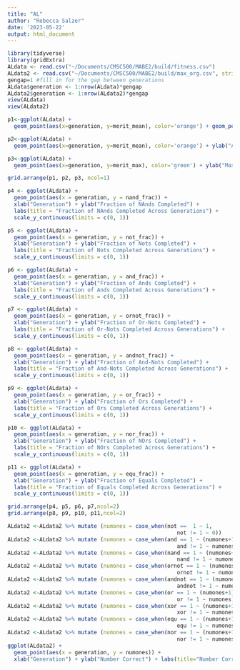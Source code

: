 ```yaml
---
title: "AL"
author: "Rebecca Salzer"
date: '2023-05-22'
output: html_document
---
```


```r
library(tidyverse)
library(gridExtra)
ALdata <- read.csv("~/Documents/CMSC500/MABE2/build/fitness.csv")
ALdata2 <- read.csv("~/Documents/CMSC500/MABE2/build/max_org.csv", stringsAsFactors = FALSE, colClasses = "character")
gengap=1 #fill in for the gap between generations
ALdata$generation <- 1:nrow(ALdata)*gengap
ALdata2$generation <- 1:nrow(ALdata2)*gengap
view(ALdata)
view(ALdata2)
```

```r
p1<-ggplot(ALdata) +
  geom_point(aes(x=generation, y=merit_mean), color='orange') + geom_point(aes(x=generation, y=merit_max), color='green') + ylab("Merit") + xlab("Generation") + labs(title="Maximum and Average Fitness Across Generations")
```

```r
p2<-ggplot(ALdata) +
  geom_point(aes(x=generation, y=merit_mean), color='orange') + ylab("Average Fitness") + xlab("Generation") + labs(title="Average Fitness Across Generations")
```

```r
p3<-ggplot(ALdata) +
  geom_point(aes(x=generation, y=merit_max), color='green') + ylab("Maximum Fitness") + xlab("Generation") + labs(title="Maximum Fitness Across Generations")
```

```r
grid.arrange(p1, p2, p3, ncol=1)
```

```r
p4 <- ggplot(ALdata) +
  geom_point(aes(x = generation, y = nand_frac)) +
  xlab("Generation") + ylab("Fraction of NAnds Completed") +
  labs(title = "Fraction of NAnds Completed Across Generations") +
  scale_y_continuous(limits = c(0, 1))

p5 <- ggplot(ALdata) +
  geom_point(aes(x = generation, y = not_frac)) +
  xlab("Generation") + ylab("Fraction of Nots Completed") +
  labs(title = "Fraction of Nots Completed Across Generations") +
  scale_y_continuous(limits = c(0, 1))

p6 <- ggplot(ALdata) +
  geom_point(aes(x = generation, y = and_frac)) +
  xlab("Generation") + ylab("Fraction of Ands Completed") +
  labs(title = "Fraction of Ands Completed Across Generations") +
  scale_y_continuous(limits = c(0, 1))

p7 <- ggplot(ALdata) +
  geom_point(aes(x = generation, y = ornot_frac)) +
  xlab("Generation") + ylab("Fraction of Or-Nots Completed") +
  labs(title = "Fraction of Or-Nots Completed Across Generations") +
  scale_y_continuous(limits = c(0, 1))

p8 <- ggplot(ALdata) +
  geom_point(aes(x = generation, y = andnot_frac)) +
  xlab("Generation") + ylab("Fraction of And-Nots Completed") +
  labs(title = "Fraction of And-Nots Completed Across Generations") +
  scale_y_continuous(limits = c(0, 1))

p9 <- ggplot(ALdata) +
  geom_point(aes(x = generation, y = or_frac)) +
  xlab("Generation") + ylab("Fraction of Ors Completed") +
  labs(title = "Fraction of Ors Completed Across Generations") +
  scale_y_continuous(limits = c(0, 1))

p10 <- ggplot(ALdata) +
  geom_point(aes(x = generation, y = nor_frac)) +
  xlab("Generation") + ylab("Fraction of NOrs Completed") +
  labs(title = "Fraction of NOrs Completed Across Generations") +
  scale_y_continuous(limits = c(0, 1))

p11 <- ggplot(ALdata) +
  geom_point(aes(x = generation, y = equ_frac)) +
  xlab("Generation") + ylab("Fraction of Equals Completed") +
  labs(title = "Fraction of Equals Completed Across Generations") +
  scale_y_continuous(limits = c(0, 1))

```


```r
grid.arrange(p4, p5, p6, p7,ncol=2)
grid.arrange(p8, p9, p10, p11,ncol=2)
```


```r
ALdata2 <-ALdata2 %>% mutate (numones = case_when(not ==  1 ~ 1,
                                                     not != 1 ~ 0))
ALdata2 <-ALdata2 %>% mutate (numones = case_when(and == 1 ~ (numones+1), 
                                                     and != 1 ~ numones))
ALdata2 <-ALdata2 %>% mutate (numones = case_when(nand == 1 ~ (numones+1), 
                                                     nand != 1 ~ numones))
ALdata2 <-ALdata2 %>% mutate (numones = case_when(ornot == 1 ~ (numones+1), 
                                                     ornot != 1 ~ numones))
ALdata2 <-ALdata2 %>% mutate (numones = case_when(andnot == 1 ~ (numones+1), 
                                                     andnot != 1 ~ numones))
ALdata2 <-ALdata2 %>% mutate (numones = case_when(or == 1 ~ (numones+1), 
                                                     or != 1 ~ numones))
ALdata2 <-ALdata2 %>% mutate (numones = case_when(xor == 1 ~ (numones+1), 
                                                     xor != 1 ~ numones))
ALdata2 <-ALdata2 %>% mutate (numones = case_when(equ == 1 ~ (numones+1), 
                                                     equ != 1 ~ numones))
ALdata2 <-ALdata2 %>% mutate (numones = case_when(nor == 1 ~ (numones+1), 
                                                     nor != 1 ~ numones))
ggplot(ALdata2) +
  geom_point(aes(x = generation, y = numones)) +
  xlab("Generation") + ylab("Number Correct") + labs(title="Number Correct For Best Orgs in Each Generation") 
```
